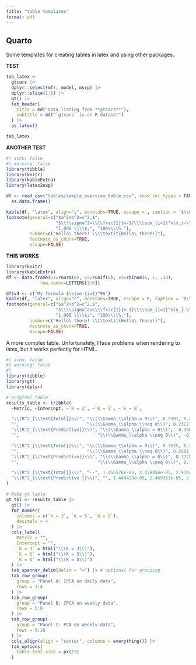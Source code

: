 ```yaml
---
title: "table templates"
format: pdf
---
```


## Quarto

Some templates for creating tables in latex and using other packages. 

**TEST**

```r
tab_latex <-
  gtcars |>
  dplyr::select(mfr, model, msrp) |>
  dplyr::slice(1:5) |>
  gt() |>
  tab_header(
    title = md("Data listing from **gtcars**"),
    subtitle = md("`gtcars` is an R dataset")
  ) |>
  as_latex()

tab_latex

```

**ANOTHER TEST**

```r
#| echo: false
#| warning: false
library(tibble)
library(knitr)
library(kableExtra)
library(latex2exp)

df <- read_csv("tables/sample_overview_table.csv", show_col_types = FALSE) |>
  as.data.frame()

kable(df, "latex", align="c", booktabs=TRUE, escape = , caption = '$\\Gamma$') %>%
footnote(general=c("$a^2+b^2=c^2,$",     
                   "$\\\\sigma^2=\\\\frac{1}{n-1}\\\\sum_{i=1}^n(x_i-\\\\bar{x})^2;$", 
                   "1,000 \\\\$;", "100\\\\%."),
         number=c("Hello\ there! \\\\textit{Hello\ there!}"),
         footnote_as_chunk=TRUE, 
         escape=FALSE)

```

**THIS WORKS**

```r
library(knitr)
library(kableExtra)
df <- data.frame(v1=rnorm(6), v2=runif(6), v3=rbinom(6, 1, .33), 
             row.names=LETTERS[1:6])

df$v4 <- c('My formula $\\sum_{i=1}^9$')
kable(df, "latex", align="c", booktabs=TRUE, escape = F, caption = '$\\Gamma$') %>%
footnote(general=c("$a^2+b^2=c^2,$",     
                   "$\\\\sigma^2=\\\\frac{1}{n-1}\\\\sum_{i=1}^n(x_i-\\\\bar{x})^2;$", 
                   "1,000 \\\\$;", "100\\\\%."),
         number=c("Hello\ there! \\\\textit{Hello\ there!}"),
         footnote_as_chunk=TRUE, 
         escape=FALSE)
```


A more complex table. Unfortunately, I face problems when rendering to latex, but it works perfectly for HTML. 

```r
#| echo: false
#| warning: false
#| 
library(tibble)
library(gt)
library(dplyr)

# Original table
results_table <- tribble(
  ~Metric, ~Intercept, ~`K = 3`, ~`K = 5`, ~`K = 8`,

  "\\(R^2_{\\text{Total}}\\)", "\\(\\Gamma_\\alpha = 0\\)", 0.2301, 0.2509, 0.2681,
  "",                          "\\(\\Gamma_\\alpha \\neq 0\\)", 0.2322, 0.2524, 0.2690,
  "\\(R^2_{\\text{Predictive}}\\)", "\\(\\Gamma_\\alpha = 0\\)", -0.3904, -0.4082, -0.4169,
  "",                              "\\(\\Gamma_\\alpha \\neq 0\\)", -0.3857, -0.4055, -0.4156,

  "\\(R^2_{\\text{Total}}\\)", "\\(\\Gamma_\\alpha = 0\\)", 0.2625, 0.2817, 0.2934,
  "",                          "\\(\\Gamma_\\alpha \\neq 0\\)", 0.2661, 0.2826, 0.2937,
  "\\(R^2_{\\text{Predictive}}\\)", "\\(\\Gamma_\\alpha = 0\\)", 0.1725, 0.1551, 0.1511,
  "",                              "\\(\\Gamma_\\alpha \\neq 0\\)", 0.1719, 0.1584, 0.1554,

  "\\(R^2_{\\text{Total}}\\)", "--", 1.455576e-05, 2.478456e-05, 2.934438e-05,
  "\\(R^2_{\\text{Predictive }}\\)", "", 1.448428e-05, 2.469351e-05, 2.923816e-05
)

# Make gt table
gt_tbl <- results_table |>
  gt() |>
  fmt_number(
    columns = c(`K = 3`, `K = 5`, `K = 8`),
    decimals = 4
  ) |>
  cols_label(
    Metric = "",
    Intercept = "",
    `K = 3` = html("\\(K = 3\\)"),
    `K = 5` = html("\\(K = 5\\)"),
    `K = 8` = html("\\(K = 8\\)")
  ) |>
  tab_spanner_delim(delim = "=") |> # optional for grouping
  tab_row_group(
    group = "Panel A: IPCA on daily data",
    rows = 1:4
  ) |>
  tab_row_group(
    group = "Panel B: IPCA on weekly data",
    rows = 5:8
  ) |>
  tab_row_group(
    group = "Panel C: PCA on weekly data",
    rows = 9:10
  ) |>
  cols_align(align = "center", columns = everything()) |>
  tab_options(
    table.font.size = px(12)
  ) 

```